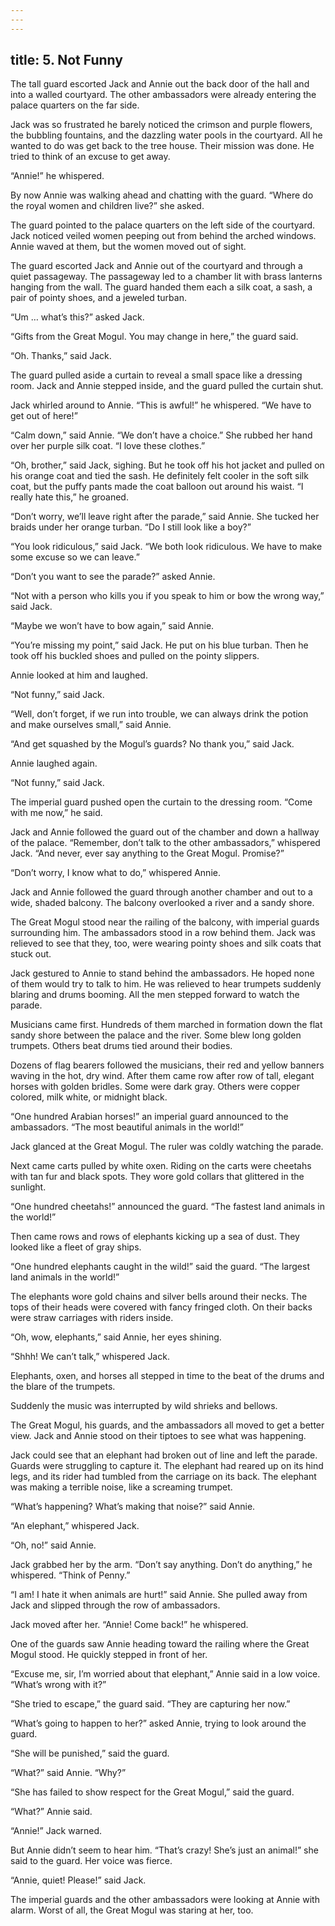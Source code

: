 ```yaml
---
---
---
```

title: 5. Not Funny
---




The tall guard escorted Jack and Annie out the back door of the hall and into a walled courtyard. The other ambassadors were already entering the palace quarters on the far side.

Jack was so frustrated he barely noticed the crimson and purple flowers, the bubbling fountains, and the dazzling water pools in the courtyard. All he wanted to do was get back to the tree house. Their mission was done. He tried to think of an excuse to get away.

“Annie!” he whispered.

By now Annie was walking ahead and chatting with the guard. “Where do the royal women and children live?” she asked.

The guard pointed to the palace quarters on the left side of the courtyard. Jack noticed veiled women peeping out from behind the arched windows. Annie waved at them, but the women moved out of sight.

The guard escorted Jack and Annie out of the courtyard and through a quiet passageway. The passageway led to a chamber lit with brass lanterns hanging from the wall. The guard handed them each a silk coat, a sash, a pair of pointy shoes, and a jeweled turban.

“Um … what’s this?” asked Jack.

“Gifts from the Great Mogul. You may change in here,” the guard said.

“Oh. Thanks,” said Jack.

The guard pulled aside a curtain to reveal a small space like a dressing room. Jack and Annie stepped inside, and the guard pulled the curtain shut.

Jack whirled around to Annie. “This is awful!” he whispered. “We have to get out of here!”

“Calm down,” said Annie. “We don’t have a choice.” She rubbed her hand over her purple silk coat. “I love these clothes.”

“Oh, brother,” said Jack, sighing. But he took off his hot jacket and pulled on his orange coat and tied the sash. He definitely felt cooler in the soft silk coat, but the puffy pants made the coat balloon out around his waist. “I really hate this,” he groaned.

“Don’t worry, we’ll leave right after the parade,” said Annie. She tucked her braids under her orange turban. “Do I still look like a boy?”

“You look ridiculous,” said Jack. “We both look ridiculous. We have to make some excuse so we can leave.”

“Don’t you want to see the parade?” asked Annie.

“Not with a person who kills you if you speak to him or bow the wrong way,” said Jack.

“Maybe we won’t have to bow again,” said Annie.

“You’re missing my point,” said Jack. He put on his blue turban. Then he took off his buckled shoes and pulled on the pointy slippers.

Annie looked at him and laughed.

“Not funny,” said Jack.

“Well, don’t forget, if we run into trouble, we can always drink the potion and make ourselves small,” said Annie.

“And get squashed by the Mogul’s guards? No thank you,” said Jack.

Annie laughed again.

“Not funny,” said Jack.

The imperial guard pushed open the curtain to the dressing room. “Come with me now,” he said.

Jack and Annie followed the guard out of the chamber and down a hallway of the palace. “Remember, don’t talk to the other ambassadors,” whispered Jack. “And never, ever say anything to the Great Mogul. Promise?”

“Don’t worry, I know what to do,” whispered Annie.

Jack and Annie followed the guard through another chamber and out to a wide, shaded balcony. The balcony overlooked a river and a sandy shore.

The Great Mogul stood near the railing of the balcony, with imperial guards surrounding him. The ambassadors stood in a row behind them. Jack was relieved to see that they, too, were wearing pointy shoes and silk coats that stuck out.

Jack gestured to Annie to stand behind the ambassadors. He hoped none of them would try to talk to him. He was relieved to hear trumpets suddenly blaring and drums booming. All the men stepped forward to watch the parade.

Musicians came first. Hundreds of them marched in formation down the flat sandy shore between the palace and the river. Some blew long golden trumpets. Others beat drums tied around their bodies.

Dozens of flag bearers followed the musicians, their red and yellow banners waving in the hot, dry wind. After them came row after row of tall, elegant horses with golden bridles. Some were dark gray. Others were copper colored, milk white, or midnight black.

“One hundred Arabian horses!” an imperial guard announced to the ambassadors. “The most beautiful animals in the world!”

Jack glanced at the Great Mogul. The ruler was coldly watching the parade.

Next came carts pulled by white oxen. Riding on the carts were cheetahs with tan fur and black spots. They wore gold collars that glittered in the sunlight.

“One hundred cheetahs!” announced the guard. “The fastest land animals in the world!”

Then came rows and rows of elephants kicking up a sea of dust. They looked like a fleet of gray ships.



“One hundred elephants caught in the wild!” said the guard. “The largest land animals in the world!”

The elephants wore gold chains and silver bells around their necks. The tops of their heads were covered with fancy fringed cloth. On their backs were straw carriages with riders inside.

“Oh, wow, elephants,” said Annie, her eyes shining.

“Shhh! We can’t talk,” whispered Jack.

Elephants, oxen, and horses all stepped in time to the beat of the drums and the blare of the trumpets.

Suddenly the music was interrupted by wild shrieks and bellows.

The Great Mogul, his guards, and the ambassadors all moved to get a better view. Jack and Annie stood on their tiptoes to see what was happening.

Jack could see that an elephant had broken out of line and left the parade. Guards were struggling to capture it. The elephant had reared up on its hind legs, and its rider had tumbled from the carriage on its back. The elephant was making a terrible noise, like a screaming trumpet.

“What’s happening? What’s making that noise?” said Annie.

“An elephant,” whispered Jack.

“Oh, no!” said Annie.

Jack grabbed her by the arm. “Don’t say anything. Don’t do anything,” he whispered. “Think of Penny.”

“I am! I hate it when animals are hurt!” said Annie. She pulled away from Jack and slipped through the row of ambassadors.

Jack moved after her. “Annie! Come back!” he whispered.

One of the guards saw Annie heading toward the railing where the Great Mogul stood. He quickly stepped in front of her.

“Excuse me, sir, I’m worried about that elephant,” Annie said in a low voice. “What’s wrong with it?”

“She tried to escape,” the guard said. “They are capturing her now.”

“What’s going to happen to her?” asked Annie, trying to look around the guard.

“She will be punished,” said the guard.

“What?” said Annie. “Why?”

“She has failed to show respect for the Great Mogul,” said the guard.

“What?” Annie said.

“Annie!” Jack warned.

But Annie didn’t seem to hear him. “That’s crazy! She’s just an animal!” she said to the guard. Her voice was fierce.

“Annie, quiet! Please!” said Jack.

The imperial guards and the other ambassadors were looking at Annie with alarm. Worst of all, the Great Mogul was staring at her, too.